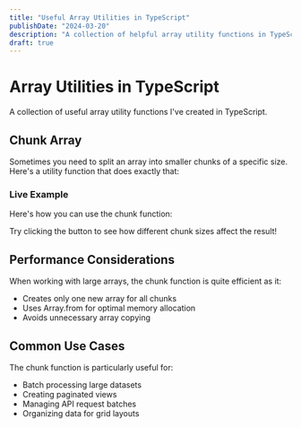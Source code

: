 ```yaml
---
title: "Useful Array Utilities in TypeScript"
publishDate: "2024-03-20"
description: "A collection of helpful array utility functions in TypeScript"
draft: true
---
```



# Array Utilities in TypeScript

A collection of useful array utility functions I've created in TypeScript.

## Chunk Array

Sometimes you need to split an array into smaller chunks of a specific size. Here's a utility function that does exactly that:

<CodeSnippet file="array/chunk.ts" />

### Live Example

Here's how you can use the chunk function:

<Example component="chunk-example" />

Try clicking the button to see how different chunk sizes affect the result!

## Performance Considerations

When working with large arrays, the chunk function is quite efficient as it:
- Creates only one new array for all chunks
- Uses Array.from for optimal memory allocation
- Avoids unnecessary array copying

## Common Use Cases

The chunk function is particularly useful for:
- Batch processing large datasets
- Creating paginated views
- Managing API request batches
- Organizing data for grid layouts